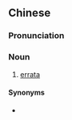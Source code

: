 {{also|勘误表}}
==Chinese==
{{zh-forms|s=勘误表|type=21}}

===Pronunciation===
{{zh-pron
|m=kānwùbiǎo
|c=ham3 ng6 biu2,ham1 ng6 biu2
|cat=n
}}

===Noun===
{{zh-noun}}

# [[errata]]

====Synonyms====
* {{zh-l|刊誤表}}